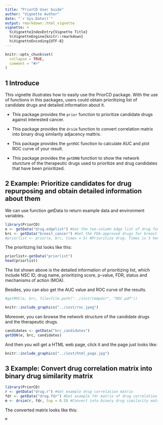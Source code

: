 ```yaml
---
title: "PriorCD User Guide"
author: "Vignette Author"
date: "`r Sys.Date()`"
output: rmarkdown::html_vignette
vignette: >
  %\VignetteIndexEntry{Vignette Title}
  %\VignetteEngine{knitr::rmarkdown}
  %\VignetteEncoding{UTF-8}
---
```


```r
knitr::opts_chunk$set(
  collapse = TRUE,
  comment = "#>"
)
```

## 1 Introduce
This vignette illustrates how to easily use the PriorCD package. With the use of functions in this packages, users could obtain prioritizing list of candidate drugs and detailed information about it.

+  This package provides the `prior` function to prioritize candidate drugs against interested cancer.

+   This package provides the `drsim` function to convert correlation matrix into binary drug similarity adjacency mattrix.

+  This package provides the `getROC` function to calculate AUC and plot ROC curve of your result. 

+  This package provides the `getDNN` function to show the network sturcture of the therapeutic drugs used to prioritize and drug candidates that have been prioritized.


## 2 Example: Prioritize candidates for drug repurposing and obtain detailed information about them
We can use function getData to return example data and environment variables.

```r
library(PriorCD)
e <- getData("drug.edgelist") #Get the two-column edge list of drug functional similarity network
brc <- getData("breast_cancer") #Get the FDA-approved drugs for breast cancer
#priorlist <- prior(e, brc, times = 5) #Prioritize drug. Times is 5 here, normally it should be set to 1000.
```

The prioritizing list looks like this: 

```r
priorlist<-getData("priorlist")
head(priorlist)
```

The list shown above is the detailed information of prioritizing list, which include NSC ID, drug name, prioritizing score, p-value, FDR, status and mechanisms of action (MOA).

Besides, you can also get the AUC value and ROC curve of the results.

```R
#getROC(e, brc, file=file.path("../inst/tempdir", "ROC.pdf"))
```
```R
knitr::include_graphics("../inst/roc.jpeg")
```
Moreover, you can browse the network structure of the candidate drugs and the therapeutic drugs.

```R
candidates <- getData("brc_candidates")
getDDN(e, brc, candidates)
```

And then you will get a HTML web page, click it and the page just looks like:

```r
knitr::include_graphics("../inst/html_page.jpg")
```

## 3 Example: Convert drug correlation matrix into binary drug similarity matrix

```r
library(PriorCD)
r <- getData("drug.r") #Get example drug correlation matrix
fdr <- getData("drug.fdr") #Get example fdr matrix of drug correlation
m <- drsim(r, fdr, top = 0.5) #Convert into binary drug similarity matrix. top is determined by the number of drugs you want to leave.
```

The converted matrix looks like this:
```r
m
```
